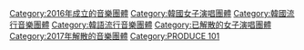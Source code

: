 {{Catmore}}

[[Category:2016年成立的音樂團體|Category:2016年成立的音樂團體]]
[[Category:韓國女子演唱團體|Category:韓國女子演唱團體]]
[[Category:韓國流行音樂團體|Category:韓國流行音樂團體]]
[[Category:韓語流行音樂團體|Category:韓語流行音樂團體]]
[[Category:已解散的女子演唱團體|Category:已解散的女子演唱團體]]
[[Category:2017年解散的音樂團體|Category:2017年解散的音樂團體]]
[[Category:PRODUCE_101|Category:PRODUCE 101]]